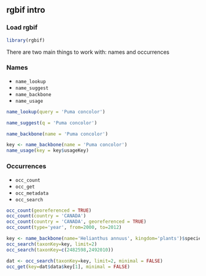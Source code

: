 ## rgbif intro

### Load rgbif

```r
library(rgbif)
```

There are two main things to work with: names and occurrences

### Names

* `name_lookup`
* `name_suggest`
* `name_backbone`
* `name_usage`

```r
name_lookup(query = 'Puma concolor')
```

```r
name_suggest(q = 'Puma concolor')
```

```r
name_backbone(name = 'Puma concolor')
```

```r
key <- name_backbone(name = 'Puma concolor')
name_usage(key = key$usageKey)
```

### Occurrences

* `occ_count`
* `occ_get`
* `occ_metadata`
* `occ_search`

```r
occ_count(georeferenced = TRUE)
occ_count(country = 'CANADA')
occ_count(country = 'CANADA', georeferenced = TRUE)
occ_count(type='year', from=2000, to=2012)
```

```r
key <- name_backbone(name='Helianthus annuus', kingdom='plants')$speciesKey
occ_search(taxonKey=key, limit=2)
occ_search(taxonKey=c(2482598,2492010))
```

```r
dat <- occ_search(taxonKey=key, limit=2, minimal = FALSE)
occ_get(key=dat$data$key[1], minimal = FALSE)
```